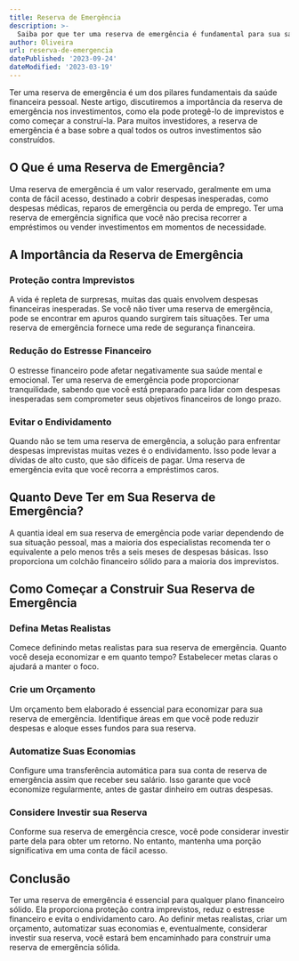 ```yaml
---
title: Reserva de Emergência
description: >-
  Saiba por que ter uma reserva de emergência é fundamental para sua saúde financeira e como começar a construí-la.
author: Oliveira
url: reserva-de-emergencia
datePublished: '2023-09-24'
dateModified: '2023-03-19'
---
```


Ter uma reserva de emergência é um dos pilares fundamentais da saúde financeira pessoal. Neste artigo, discutiremos a importância da reserva de emergência nos investimentos, como ela pode protegê-lo de imprevistos e como começar a construí-la. Para muitos investidores, a reserva de emergência é a base sobre a qual todos os outros investimentos são construídos.

## O Que é uma Reserva de Emergência?

Uma reserva de emergência é um valor reservado, geralmente em uma conta de fácil acesso, destinado a cobrir despesas inesperadas, como despesas médicas, reparos de emergência ou perda de emprego. Ter uma reserva de emergência significa que você não precisa recorrer a empréstimos ou vender investimentos em momentos de necessidade.

## A Importância da Reserva de Emergência

### Proteção contra Imprevistos

A vida é repleta de surpresas, muitas das quais envolvem despesas financeiras inesperadas. Se você não tiver uma reserva de emergência, pode se encontrar em apuros quando surgirem tais situações. Ter uma reserva de emergência fornece uma rede de segurança financeira.

### Redução do Estresse Financeiro

O estresse financeiro pode afetar negativamente sua saúde mental e emocional. Ter uma reserva de emergência pode proporcionar tranquilidade, sabendo que você está preparado para lidar com despesas inesperadas sem comprometer seus objetivos financeiros de longo prazo.

### Evitar o Endividamento

Quando não se tem uma reserva de emergência, a solução para enfrentar despesas imprevistas muitas vezes é o endividamento. Isso pode levar a dívidas de alto custo, que são difíceis de pagar. Uma reserva de emergência evita que você recorra a empréstimos caros.

## Quanto Deve Ter em Sua Reserva de Emergência?

A quantia ideal em sua reserva de emergência pode variar dependendo de sua situação pessoal, mas a maioria dos especialistas recomenda ter o equivalente a pelo menos três a seis meses de despesas básicas. Isso proporciona um colchão financeiro sólido para a maioria dos imprevistos.

## Como Começar a Construir Sua Reserva de Emergência

### Defina Metas Realistas

Comece definindo metas realistas para sua reserva de emergência. Quanto você deseja economizar e em quanto tempo? Estabelecer metas claras o ajudará a manter o foco.

### Crie um Orçamento

Um orçamento bem elaborado é essencial para economizar para sua reserva de emergência. Identifique áreas em que você pode reduzir despesas e aloque esses fundos para sua reserva.

### Automatize Suas Economias

Configure uma transferência automática para sua conta de reserva de emergência assim que receber seu salário. Isso garante que você economize regularmente, antes de gastar dinheiro em outras despesas.

### Considere Investir sua Reserva

Conforme sua reserva de emergência cresce, você pode considerar investir parte dela para obter um retorno. No entanto, mantenha uma porção significativa em uma conta de fácil acesso.

## Conclusão

Ter uma reserva de emergência é essencial para qualquer plano financeiro sólido. Ela proporciona proteção contra imprevistos, reduz o estresse financeiro e evita o endividamento caro. Ao definir metas realistas, criar um orçamento, automatizar suas economias e, eventualmente, considerar investir sua reserva, você estará bem encaminhado para construir uma reserva de emergência sólida.
